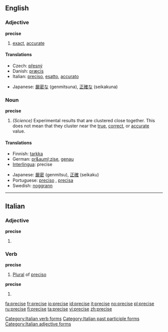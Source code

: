 ==English==

===Adjective===
'''precise'''

# [[exact]], [[accurate]]

====Translations====
{{trans-top|exact}}
*Czech: [[přesný]] {{m}}
*Danish: [[præcis]]
*Italian: [[preciso#Italian|preciso]], [[esatto]], [[accurato]]
{{trans-mid}}
*Japanese: [[厳密な]] (genmitsuna), [[正確な]] (seikakuna)
{{trans-bottom}}

===Noun===
'''precise'''

# ''(Science)'' Experimental results that are clustered close together. This does not mean that they cluster near the [[true]], [[correct]], or [[accurate]] value.

====Translations====
{{top}}
*Finnish: [[tarkka]]
*German: [[pr&auml;zise]], [[genau]]
*[[Interlingua]]: precise
{{mid}}
*Japanese: [[厳密]] (genmitsu), [[正確]] (seikaku)
*Portuguese: [[preciso]] {{m}}, [[precisa]] {{f}}
*Swedish: [[noggrann]]
{{bottom}}

----

==Italian==

===Adjective===
'''precise''' {{p}}

# {{feminine of|preciso#Adjective|preciso}}

===Verb===
'''precise''' {{f}}

# [[plural|Plural]] of [[preciso]]

'''precise'''

# {{form of|[[third-person|Third-person]] [[singular]] [[past historic]]|[[precidere#Italian|precidere]]|lang=Italian}}

[[Category:Italian verb forms]]
[[Category:Italian past participle forms]]
[[Category:Italian adjective forms]]

[[fa:precise]]
[[fr:precise]]
[[io:precise]]
[[id:precise]]
[[it:precise]]
[[no:precise]]
[[pl:precise]]
[[ru:precise]]
[[fi:precise]]
[[ta:precise]]
[[vi:precise]]
[[zh:precise]]